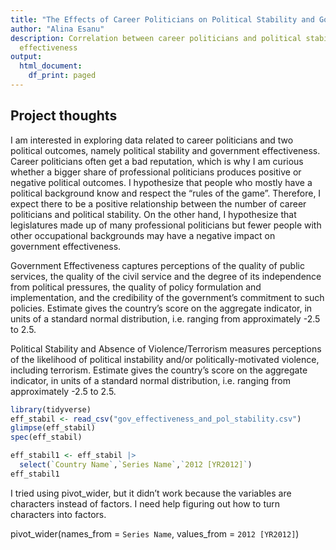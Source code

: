 ```yaml
---
title: "The Effects of Career Politicians on Political Stability and Government Effectiveness"
author: "Alina Esanu"
description: Correlation between career politicians and political stability and government
  effectiveness
output:
  html_document:
    df_print: paged
---
```




## Project thoughts

I am interested in exploring data related to career politicians and two political outcomes, namely political stability and government effectiveness. Career politicians often get a bad reputation, which is why I am curious whether a bigger share of professional politicians produces positive or negative political outcomes. I hypothesize that people who mostly have a political background know and respect the "rules of the game". Therefore, I expect there to be a positive relationship between the number of career politicians and political stability. On the other hand, I hypothesize that legislatures made up of many professional politicians but fewer people with other occupational backgrounds may have a negative impact on government effectiveness. 

Government Effectiveness captures perceptions of the quality of public services, the quality of the civil service and the degree of its independence from political pressures, the quality of policy formulation and implementation, and the credibility of the government's commitment to such policies. Estimate gives the country's score on the aggregate indicator, in units of a standard normal distribution, i.e. ranging from approximately -2.5 to 2.5.

Political Stability and Absence of Violence/Terrorism measures perceptions of the likelihood of political instability and/or politically-motivated violence, including terrorism. Estimate gives the country's score on the aggregate indicator, in units of a standard normal distribution, i.e. ranging from approximately -2.5 to 2.5.


```r
library(tidyverse)
eff_stabil <- read_csv("gov_effectiveness_and_pol_stability.csv")
glimpse(eff_stabil)
spec(eff_stabil)

eff_stabil1 <- eff_stabil |>
  select(`Country Name`,`Series Name`,`2012 [YR2012]`) 
eff_stabil1
```

I tried using pivot_wider, but it didn't work because the variables are characters instead of factors. I need help figuring out how to turn characters into factors.

pivot_wider(names_from = `Series Name`,
              values_from = `2012 [YR2012]`)
